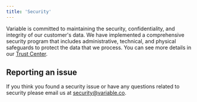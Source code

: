 ```yaml
---
title: 'Security'
---
```


Variable is committed to maintaining the security, confidentiality, and integrity of our customer's data. We have
implemented a comprehensive security program that includes administrative, technical, and physical safeguards to
protect the data that we process. You can see more details in our [Trust Center](https://trust.variable.global).

## Reporting an issue
If you think you found a security issue or have any questions related to security please email us at security@variable.co.
